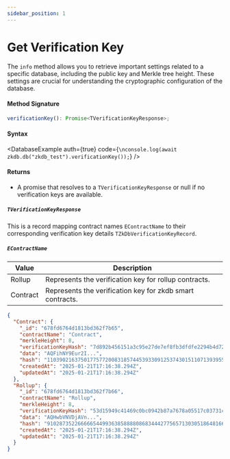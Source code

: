 ```yaml
---
sidebar_position: 1
---
```



# Get Verification Key

The `info` method allows you to retrieve important settings related to a specific database, including the public key and Merkle tree height. These settings are crucial for understanding the cryptographic configuration of the database.

#### Method Signature

```ts
verificationKey(): Promise<TVerificationKeyResponse>;
```

#### Syntax

<DatabaseExample
  auth={true}
  code={`\nconsole.log(await zkdb.db("zkdb_test").verificationKey());`}
/>

#### Returns

- A promise that resolves to a `TVerificationKeyResponse` or null if no verification keys are available.

##### `TVerificationKeyResponse`

This is a record mapping contract names `EContractName` to their corresponding verification key details `TZkDbVerificationKeyRecord`.

##### `EContractName`

| **Value** | **Description**                                           |
| --------- | --------------------------------------------------------- |
| Rollup    | Represents the verification key for rollup contracts.     |
| Contract  | Represents the verification key for zkdb smart contracts. |

```json
{
  "Contract": {
    "_id": "678fd6764d1813bd362f7b65",
    "contractName": "Contract",
    "merkleHeight": 8,
    "verificationKeyHash": "7d892b456151a3c95e27de7ef8fb3dfdfe2294b4d72d5c89e8e373005aa6358a",
    "data": "AQFihNY9Eur2I...",
    "hash": "11039021637501775772008318574453933091253743015110713939551628556211349714893",
    "createdAt": "2025-01-21T17:16:38.294Z",
    "updatedAt": "2025-01-21T17:16:38.294Z"
  },
  "Rollup": {
    "_id": "678fd6764d1813bd362f7b66",
    "contractName": "Rollup",
    "merkleHeight": 8,
    "verificationKeyHash": "53d15949c41469c0bc0942b87a7678a05517c03731c4a9a993a96f9bea87ceb3",
    "data": "AQHwbVNVDjAVn...",
    "hash": "9102873522666665449936385888808683444277565713030518648166535561287070859687",
    "createdAt": "2025-01-21T17:16:38.294Z",
    "updatedAt": "2025-01-21T17:16:38.294Z"
  }
}
```
